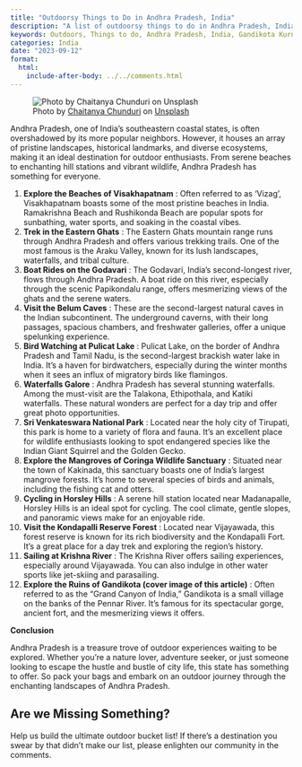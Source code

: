 ```yaml
---
title: "Outdoorsy Things to Do in Andhra Pradesh, India"
description: "A list of outdoorsy things to do in Andhra Pradesh, India."
keywords: Outdoors, Things to do, Andhra Pradesh, India, Gandikota Kurnool
categories: India
date: "2023-09-12"
format:
  html:
    include-after-body: ../../comments.html
---
```


![Photo by <a href="https://unsplash.com/@cchunduri?utm_source=unsplash&utm_medium=referral&utm_content=creditCopyText">Chaitanya Chunduri</a> on <a href="https://unsplash.com/photos/6Z5px-pp3C0?utm_source=unsplash&utm_medium=referral&utm_content=creditCopyText">Unsplash</a>](https://images.unsplash.com/photo-1572333837703-3f5d7a24c714?ixlib=rb-4.0.3&ixid=M3wxMjA3fDB8MHxwaG90by1wYWdlfHx8fGVufDB8fHx8fA%3D%3D&auto=format&fit=crop&w=3174&q=80){fig-alt="a Beautifull location on the bank of the river Penna sited in Gandikota, Kurnool." .prview-image}

Andhra Pradesh, one of India's southeastern coastal states, is often overshadowed by its more popular neighbors. However, it houses an array of pristine landscapes, historical landmarks, and diverse ecosystems, making it an ideal destination for outdoor enthusiasts. From serene beaches to enchanting hill stations and vibrant wildlife, Andhra Pradesh has something for everyone. 

1. **Explore the Beaches of Visakhapatnam** : Often referred to as 'Vizag', Visakhapatnam boasts some of the most pristine beaches in India. Ramakrishna Beach and Rushikonda Beach are popular spots for sunbathing, water sports, and soaking in the coastal vibes. 
2. **Trek in the Eastern Ghats** : The Eastern Ghats mountain range runs through Andhra Pradesh and offers various trekking trails. One of the most famous is the Araku Valley, known for its lush landscapes, waterfalls, and tribal culture. 
3. **Boat Rides on the Godavari** : The Godavari, India's second-longest river, flows through Andhra Pradesh. A boat ride on this river, especially through the scenic Papikondalu range, offers mesmerizing views of the ghats and the serene waters. 
4. **Visit the Belum Caves** : These are the second-largest natural caves in the Indian subcontinent. The underground caverns, with their long passages, spacious chambers, and freshwater galleries, offer a unique spelunking experience. 
5. **Bird Watching at Pulicat Lake** : Pulicat Lake, on the border of Andhra Pradesh and Tamil Nadu, is the second-largest brackish water lake in India. It's a haven for birdwatchers, especially during the winter months when it sees an influx of migratory birds like flamingos. 
6. **Waterfalls Galore** : Andhra Pradesh has several stunning waterfalls. Among the must-visit are the Talakona, Ethipothala, and Katiki waterfalls. These natural wonders are perfect for a day trip and offer great photo opportunities. 
7. **Sri Venkateswara National Park** : Located near the holy city of Tirupati, this park is home to a variety of flora and fauna. It’s an excellent place for wildlife enthusiasts looking to spot endangered species like the Indian Giant Squirrel and the Golden Gecko. 
8. **Explore the Mangroves of Coringa Wildlife Sanctuary** : Situated near the town of Kakinada, this sanctuary boasts one of India’s largest mangrove forests. It's home to several species of birds and animals, including the fishing cat and otters. 
9. **Cycling in Horsley Hills** : A serene hill station located near Madanapalle, Horsley Hills is an ideal spot for cycling. The cool climate, gentle slopes, and panoramic views make for an enjoyable ride. 
10. **Visit the Kondapalli Reserve Forest** : Located near Vijayawada, this forest reserve is known for its rich biodiversity and the Kondapalli Fort. It's a great place for a day trek and exploring the region's history. 
11. **Sailing at Krishna River** : The Krishna River offers sailing experiences, especially around Vijayawada. You can also indulge in other water sports like jet-skiing and parasailing. 
12. **Explore the Ruins of Gandikota (cover image of this article)** : Often referred to as the "Grand Canyon of India," Gandikota is a small village on the banks of the Pennar River. It's famous for its spectacular gorge, ancient fort, and the mesmerizing views it offers.

**Conclusion**

Andhra Pradesh is a treasure trove of outdoor experiences waiting to be explored. Whether you're a nature lover, adventure seeker, or just someone looking to escape the hustle and bustle of city life, this state has something to offer. So pack your bags and embark on an outdoor journey through the enchanting landscapes of Andhra Pradesh.
  
  
::: callout-tip
## Are we Missing Something?
Help us build the ultimate outdoor bucket list! If there's a destination you swear by that didn't make our list, please enlighten our community in the comments.
:::